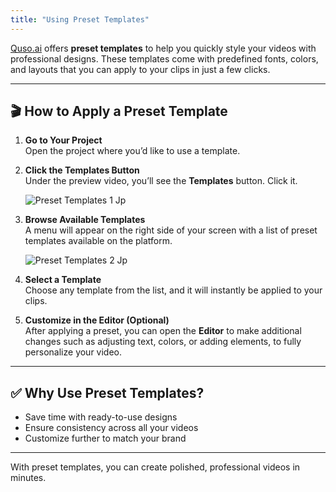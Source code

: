 ```yaml
---
title: "Using Preset Templates"
---
```


[Quso.ai](http://Quso.ai) offers **preset templates** to help you quickly style your videos with professional designs. These templates come with predefined fonts, colors, and layouts that you can apply to your clips in just a few clicks.

---

## 🎬 How to Apply a Preset Template

1. **Go to Your Project**\
   Open the project where you’d like to use a template.
2. **Click the Templates Button**\
   Under the preview video, you’ll see the **Templates** button. Click it.

   ![Preset Templates 1 Jp](/images/preset-templates-1.jpg)
3. **Browse Available Templates**\
   A menu will appear on the right side of your screen with a list of preset templates available on the platform.

   ![Preset Templates 2 Jp](/images/preset-templates-2.jpg)
4. **Select a Template**\
   Choose any template from the list, and it will instantly be applied to your clips.
5. **Customize in the Editor (Optional)**\
   After applying a preset, you can open the **Editor** to make additional changes such as adjusting text, colors, or adding elements, to fully personalize your video.

---

## ✅ Why Use Preset Templates?

- Save time with ready-to-use designs
- Ensure consistency across all your videos
- Customize further to match your brand

---

With preset templates, you can create polished, professional videos in minutes.
